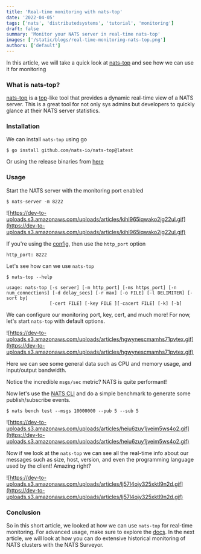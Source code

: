 ```yaml
---
title: 'Real-time monitoring with nats-top'
date: '2022-04-05'
tags: ['nats', 'distributedsystems', 'tutorial', 'monitoring']
draft: false
summary: 'Monitor your NATS server in real-time nats-top'
images: ['/static/blogs/real-time-monitoring-nats-top.png']
authors: ['default']
---
```


In this article, we will take a quick look at [nats-top](https://github.com/nats-io/nats-top) and see how we can use it for monitoring

### What is nats-top?

[nats-top](https://github.com/nats-io/nats-top) is a [top](https://linuxhint.com/top_-command-_linux/)-like tool that provides a dynamic real-time view of a NATS server. This is a great tool for not only sys admins but developers to quickly glance at their NATS server statistics.

### Installation

We can install `nats-top` using go

```
$ go install github.com/nats-io/nats-top@latest
```

Or using the release binaries from [here](https://github.com/nats-io/nats-top/releases)

### Usage

Start the NATS server with the monitoring port enabled

```
$ nats-server -m 8222
```

![https://dev-to-uploads.s3.amazonaws.com/uploads/articles/kihl965iqwako2jg22ul.gif](https://dev-to-uploads.s3.amazonaws.com/uploads/articles/kihl965iqwako2jg22ul.gif)

If you're using the [config](https://docs.nats.io/running-a-nats-service/configuration), then use the `http_port` option

```
http_port: 8222
```

Let's see how can we use `nats-top`

```
$ nats-top --help

usage: nats-top [-s server] [-m http_port] [-ms https_port] [-n num_connections] [-d delay_secs] [-r max] [-o FILE] [-l DELIMITER] [-sort by]
                [-cert FILE] [-key FILE ][-cacert FILE] [-k] [-b]
```

We can configure our monitoring port, key, cert, and much more! For now, let's start `nats-top` with default options.

![https://dev-to-uploads.s3.amazonaws.com/uploads/articles/hgwynescmamhs71pvtex.gif](https://dev-to-uploads.s3.amazonaws.com/uploads/articles/hgwynescmamhs71pvtex.gif)

Here we can see some general data such as CPU and memory usage, and input/output bandwidth.

Notice the incredible `msgs/sec` metric? NATS is quite performant!

Now let's use the [NATS CLI](https://github.com/nats-io/natscli) and do a simple benchmark to generate some publish/subscribe events.

```
$ nats bench test --msgs 10000000 --pub 5 --sub 5
```

![https://dev-to-uploads.s3.amazonaws.com/uploads/articles/heiu6zuy1jveim5ws4o2.gif](https://dev-to-uploads.s3.amazonaws.com/uploads/articles/heiu6zuy1jveim5ws4o2.gif)

Now if we look at the `nats-top` we can see all the real-time info about our messages such as size, host, version, and even the programming language used by the client! Amazing right?

![https://dev-to-uploads.s3.amazonaws.com/uploads/articles/lj57l4ojy325xktl9n2d.gif](https://dev-to-uploads.s3.amazonaws.com/uploads/articles/lj57l4ojy325xktl9n2d.gif)

### Conclusion

So in this short article, we looked at how we can use `nats-top` for real-time monitoring. For advanced usage, make sure to explore the [docs](https://docs.nats.io/using-nats/nats-tools/nats_top). In the next article, we will look at how you can do extensive historical monitoring of NATS clusters with the NATS Surveyor.
